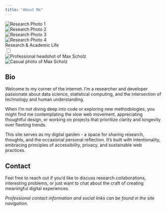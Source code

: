 ```yaml
---
title: "About Me"
---
```


```{=html}
<!-- Art Showcase - Fixed position for wide screens -->
<div class="art-showcase" id="art-showcase">
  <div class="artwork active">
    <img src="/photography/gandalf_image_1.jpg" alt="Research Photo 1">
  </div>
  <div class="artwork">
    <img src="/photography/gandalf_image_2.jpg" alt="Research Photo 2">
  </div>
  <div class="artwork">
    <img src="/photography/gandalf_image_3.jpg" alt="Research Photo 3">
  </div>
  <div class="artwork">
    <img src="/photography/gandalf_image_4.jpg" alt="Research Photo 4">
  </div>
  <div class="art-showcase-caption">
    Research & Academic Life
  </div>
</div>

<div class="flip-container">
  <input type="checkbox" id="flipper" aria-hidden="true">
  <label for="flipper" class="flip-card" role="button" tabindex="0" aria-label="Click to flip profile image">
    <div class="card-front">
      <img src="/img/my_image.jpg" alt="Professional headshot of Max Scholz">
    </div>
    <div class="card-back">
      <img src="/img/my_image.jpg" alt="Casual photo of Max Scholz">
    </div>
  </label>
</div>
```

## Bio

Welcome to my corner of the internet. I'm a researcher and developer passionate about data science, statistical computing, and the intersection of technology and human understanding.

When I'm not diving deep into code or exploring new methodologies, you might find me contemplating the slow web movement, appreciating thoughtful design, or working on projects that prioritize clarity and longevity over fleeting trends.

This site serves as my digital garden - a space for sharing research, thoughts, and the occasional personal reflection. It's built with intentionality, embracing principles of accessibility, privacy, and sustainable web practices.

## Contact

Feel free to reach out if you'd like to discuss research collaborations, interesting problems, or just want to chat about the craft of creating meaningful digital experiences.

*Professional contact information and social links can be found in the site navigation.*